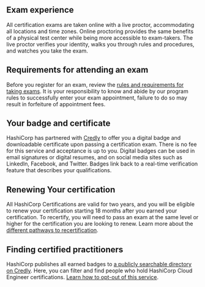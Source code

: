 <!-- Each "## Heading Two" section in this document will be used to populate an FAQ item -->

## Exam experience

All certification exams are taken online with a live proctor, accommodating all locations and time zones. Online proctoring provides the same benefits of a physical test center while being more accessible to exam-takers. The live proctor verifies your identity, walks you through rules and procedures, and watches you take the exam.

## Requirements for attending an exam

Before you register for an exam, review the [rules and requirements for taking exams](https://hashicorp-certifications.zendesk.com/hc/en-us/articles/26234761626125). It is your responsibility to know and abide by our program rules to successfully enter your exam appointment, failure to do so may result in forfeiture of appointment fees.

## Your badge and certificate

HashiCorp has partnered with [Credly](https://www.credly.com/organizations/hashicorp/badges) to offer you a digital badge and downloadable certificate upon passing a certification exam. There is no fee for this service and acceptance is up to you. Digital badges can be used in email signatures or digital resumes, and on social media sites such as LinkedIn, Facebook, and Twitter. Badges link back to a real-time verification feature that describes your qualifications.

## Renewing Your certification

All HashiCorp Certifications are valid for two years, and you will be eligible to renew your certification starting 18 months after you earned your certification. To recertify, you will need to pass an exam at the same level or higher for the certification you are looking to renew. Learn more about the [different pathways to recertification](https://hashicorp-certifications.zendesk.com/hc/en-us/articles/9677396620941).

## Finding certified practitioners

HashiCorp publishes all earned badges to [a publicly searchable directory on Credly](https://www.credly.com/organizations/hashicorp/directory). Here, you can filter and find people who hold HashiCorp Cloud Engineer certifications. [Learn how to opt-out of this service](https://hashicorp-certifications.zendesk.com/hc/en-us/articles/5811382524429).


